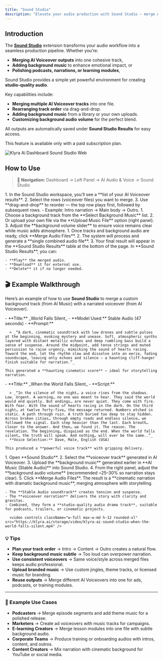 ```yaml
---
title: "Sound Studio"
description: "Elevate your audio production with Sound Studio — merge AI Voiceover results, add background music, and create polished, professional-grade audio in minutes."
---
```


## Introduction

The [**Sound Studio**](https://klyra.ai/page/sound-studio) extension transforms your audio workflow into a seamless production pipeline. Whether you’re:

- **Merging AI Voiceover outputs** into one cohesive track,
- **Adding background music** to enhance emotional impact, or
- **Polishing podcasts, narrations, or learning modules**,

Sound Studio provides a simple yet powerful environment for creating **studio-quality audio**.

Key capabilities include:

- **Merging multiple AI Voiceover tracks** into one file.
- **Rearranging track order** via drag-and-drop.
- **Adding background music** from a library or your own uploads.
- **Customizing background audio volume** for the perfect blend.

All outputs are automatically saved under **Sound Studio Results** for easy access.

<Warning>
  This feature is available only with a paid subscription plan.
</Warning>

<img
  src="/images/klyra-ai-dashboard-sound-studio.webp"
  alt="Klyra Ai Dashboard Sound Studio Web"
  class="border rounded-lg shadow-md"
/>

## How to Use

> 🔎 **Navigation:** Dashboard → Left Panel → AI Audio & Voice → Sound Studio

<Steps>
  <Step title="Select AI Voiceover Results to Merge">
    1. In the Sound Studio workspace, you’ll see a **list of your AI Voiceover results**.
    2. Select the rows (voiceover files) you want to merge.
    3. Use **drag-and-drop** to reorder — the top row plays first, followed by subsequent rows.
       - Example: Intro narration → Main body → Outro.
  </Step>
  <Step title="Add Background Audio">
    1. Choose a background track from the **Select Background Music** list.
    2. Or upload your own file via the **Upload Music File** option (right panel).
    3. Adjust the **background volume slider** to ensure voice remains clear while music adds atmosphere.
  </Step>
  <Step title="Merge & Generate Final Audio">
    1. Once tracks and background audio are ready, click **Merge Audio Files**.
    2. The system will process and generate a **single combined audio file**.
    3. Your final result will appear in the **Sound Studio Results** table at the bottom of the page.
  </Step>
  <Step title="Manage Your Results">
    In **Sound Studio Results**, you can:

    - **Play** the merged audio.
    - **Download** it for external use.
    - **Delete** it if no longer needed.
  </Step>
</Steps>

## 🎬 Example Walkthrough

Here’s an example of how to use **Sound Studio** to merge a custom background track (from AI Music) with a narrated voiceover (from AI Voiceover).

<Steps>
  <Step title="Generate Background Music (AI Music – Stable Audio)">
    - **Title:** _World Falls Silent_
    - **Model Used:** Stable Audio (47 seconds)
    - **Prompt:**

      > _“A dark, cinematic soundtrack with low drones and subtle pulses at the beginning, evoking mystery and unease. Soft, atmospheric synths layered with distant metallic echoes and deep rumbling bass build a sense of suspense. Around the midpoint, add tense strings and muted percussion to raise urgency, mimicking the sound of hearts racing. Toward the end, let the rhythm slow and dissolve into an eerie, fading soundscape, leaving only echoes and silence — a haunting cliff-hanger finish suitable for narration.”_

    This generated a **haunting cinematic score** — ideal for storytelling narration.
  </Step>
  <Step title="Generate Voiceover (AI Voiceover)">
    - **Title:** _When the World Falls Silent_
    - **Script:**

      > _“In the silence of the night… a voice rises from the shadows. Low. Urgent. A warning… no one was meant to hear. They said the world would end quietly. But endings… are never quiet. They come with fire. With fear. With the sound of hearts racing in the dark. On the third night… at twelve forty-five… the message returned. Numbers etched in static. A path through ruin. A truth buried too deep to stay hidden. Across broken cities… through empty roads and endless silence… we followed the signal. Each step heavier than the last. Each breath… closer to the answer. And then… we found it. The reason. The revelation. The beginning… disguised as the end. When the world falls silent… the truth will speak. And nothing… will ever be the same..”_
    - **Voice Selection:** Dave, Male, English (USA)

    This produced a **powerful voice track** with gripping delivery.
  </Step>
  <Step title="Merge in Sound Studio">
    1. Open **Sound Studio**.
    2. Select the **voiceover track** generated in AI Voiceover.
    3. Upload the **background music** generated earlier in **AI Music (Stable Audio)** into Sound Studio.
    4. From the right panel, adjust the **background audio volume** (recommended ~25–30% so narration stays clear).
    5. Click **Merge Audio Files**.
  </Step>
  <Step title="Final Output">
    The result is a **cinematic narration with dramatic background music**, merging atmosphere with storytelling.

    - The **Stable Audio soundtrack** creates tension and suspense.
    - The **voiceover narration** delivers the story with clarity and gravitas.
    - Combined, they form a **studio-quality audio drama track**, suitable for podcasts, trailers, or cinematic projects.

      <video controls className="w-full max-w-md h-12 rounded-xl" src="https://klyra.ai/storage/video/klyra-ai-sound-studio-when-the-world-falls-silent.mp4" />
  </Step>
</Steps>

### 💡 Tips

- **Plan your track order** → Intro → Content → Outro creates a natural flow.
- **Keep background music subtle** → Too loud can overpower narration.
- **Use consistent voiceovers** → Same voice/style across merged files keeps audio professional.
- **Upload branded music** → Use custom jingles, theme tracks, or licensed music for branding.
- **Reuse outputs** → Merge different AI Voiceovers into one for ads, podcasts, or training modules.

---

### 📌 Example Use Cases

- **Podcasters** → Merge episode segments and add theme music for a polished release.
- **Marketers** → Create ad voiceovers with music tracks for campaigns.
- **E-learning Creators** → Merge lesson modules into one file with subtle background audio.
- **Corporate Teams** → Produce training or onboarding audios with intros, content, and outros.
- **Content Creators** → Mix narration with cinematic background for YouTube or social media.